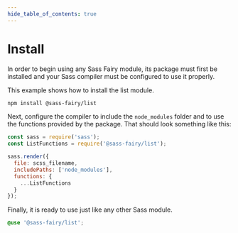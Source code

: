 ```yaml
---
hide_table_of_contents: true
---
```


# Install

In order to begin using any Sass Fairy module, its package must first be installed and your Sass compiler must be configured to use it properly.

This example shows how to install the list module.

```sh
npm install @sass-fairy/list
```

Next, configure the compiler to include the `node_modules` folder and to use the functions provided by the package. That should look something like this:

```js
const sass = require('sass');
const ListFunctions = require('@sass-fairy/list');

sass.render({
  file: scss_filename,
  includePaths: ['node_modules'],
  functions: {
    ...ListFunctions
  }
});
```

Finally, it is ready to use just like any other Sass module.

```scss
@use '@sass-fairy/list';
```
